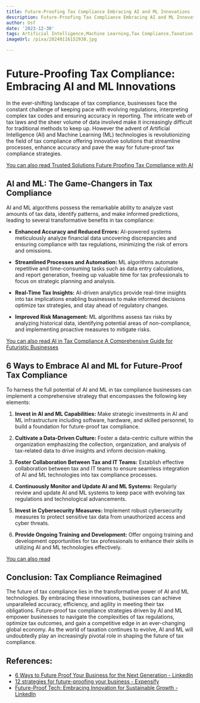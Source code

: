 ```yaml
---
title: Future-Proofing Tax Compliance Embracing AI and ML Innovations
description: Future-Proofing Tax Compliance Embracing AI and ML Innovations
author: Usf
date: '2023-12-30'
tags: Artificial Intelligence,Machine Learning,Tax Compliance,Taxation,Future-Proofing
imageUrl: /pixa/20240116152938.jpg

---
```

# Future-Proofing Tax  Compliance:  Embracing AI and ML Innovations

In the ever-shifting landscape of tax compliance, businesses face the constant challenge  of keeping pace with evolving regulations, interpreting complex tax codes and ensuring accuracy in reporting. The intricate web of tax laws and the sheer volume of data involved make it  increasingly difficult  for traditional methods to keep up. However the advent of Artificial Intelligence (AI)  and Machine Learning (ML) technologies is revolutionizing the field  of tax compliance offering  innovative solutions that streamline processes, enhance accuracy and pave the way for future-proof tax compliance  strategies.

[You can also read Trusted  Solutions Future Proofing Tax Compliance with AI](Trusted%20Solutions%20Future%20Proofing%20Tax%20Compliance%20with%20AI)


## AI and ML: The Game-Changers in Tax Compliance

AI and ML algorithms possess the remarkable ability  to analyze vast amounts of tax data, identify patterns, and  make informed predictions, leading to several transformative benefits in tax  compliance:

- **Enhanced Accuracy and Reduced Errors:** AI-powered systems meticulously analyze financial data uncovering discrepancies and ensuring compliance with tax regulations, minimizing the risk of errors and omissions.

- **Streamlined Processes and Automation:** ML algorithms automate repetitive and time-consuming tasks such as data entry calculations, and report generation, freeing up valuable time for tax professionals to focus on strategic  planning and analysis.

- **Real-Time Tax Insights:** AI-driven  analytics provide  real-time insights into tax implications enabling businesses to make informed decisions optimize tax strategies, and  stay ahead of regulatory changes.

- **Improved Risk Management:** ML algorithms assess  tax risks by analyzing historical data, identifying  potential areas of non-compliance, and implementing proactive measures to  mitigate risks.

[You can also  read  AI in Tax Compliance A Comprehensive Guide for  Futuristic Businesses](AI%20in%20Tax%20Compliance%20A%20Comprehensive%20Guide%20for%20Futuristic%20Businesses)


## 6 Ways to Embrace AI and ML for Future-Proof Tax Compliance

To harness the full potential  of AI and  ML in tax  compliance businesses can implement  a comprehensive  strategy that encompasses the following key elements:

1.  **Invest in AI and ML Capabilities:** Make strategic  investments in AI and  ML infrastructure including software, hardware,  and skilled personnel, to build a foundation for future-proof tax compliance.

2. **Cultivate a Data-Driven Culture:** Foster a data-centric culture within  the organization emphasizing the collection,  organization, and analysis of tax-related data to drive insights and inform decision-making.

3. **Foster Collaboration Between Tax and IT Teams:** Establish effective  collaboration between tax and IT teams to ensure seamless integration of AI and ML technologies into tax compliance processes.

4. **Continuously Monitor and Update AI and ML Systems:** Regularly review  and update AI and ML  systems to  keep pace  with evolving tax regulations and technological advancements.

5. **Invest in Cybersecurity Measures:** Implement robust  cybersecurity measures to protect sensitive tax data from unauthorized access and cyber threats.

6. **Provide Ongoing Training and Development:** Offer  ongoing training and development opportunities for tax professionals to enhance  their skills in utilizing AI and  ML technologies effectively.

[You can also read ]()


## Conclusion: Tax  Compliance Reimagined

The future of tax compliance lies in the transformative power of  AI and ML technologies. By  embracing  these innovations, businesses can achieve unparalleled accuracy, efficiency, and agility in meeting their tax  obligations. Future-proof tax compliance  strategies driven  by AI and ML empower businesses to  navigate the complexities of  tax regulations,  optimize tax outcomes, and gain a competitive edge in an ever-changing global economy. As the world of taxation continues to evolve, AI and ML will undoubtedly play an increasingly pivotal  role in shaping the future of tax compliance.

## References:
- [6 Ways to Future Proof Your Business for the Next Generation - LinkedIn](https://www.linkedin.com/pulse/6-ways-future-proof-your-business-next-generation-maci-philitas)
- [12 strategies for future-proofing your business - Expensify](https://use.expensify.com/blog/future-proof-business-strategies)
- [Future-Proof Tech: Embracing Innovation for Sustainable Growth - LinkedIn](https://www.linkedin.com/pulse/future-proof-tech-embracing-innovation-sustainable-growth-meho-io?trk=public_post_main-feed-card_reshare_feed-article-content)
